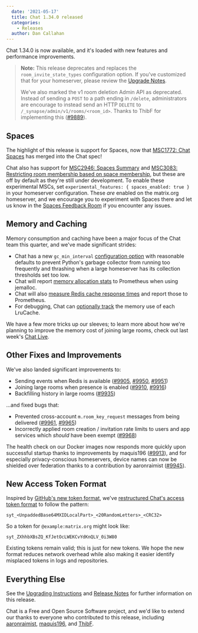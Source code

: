 ```yaml
---
  date: '2021-05-17'
  title: Chat 1.34.0 released
  categories:
    - Releases
  author: Dan Callahan
---
```


Chat 1.34.0 is now available, and it's loaded with new features and performance improvements.

> **Note:** This release deprecates and replaces the `room_invite_state_types` configuration option. If you've customized that for your homeserver, please review the [Upgrade Notes](https://github.com/matrix-org/synapse/blob/v1.34.0/UPGRADE.rst#upgrading-to-v1340).
>
> We've also marked the v1 room deletion Admin API as deprecated. Instead of sending a `POST` to a path ending in `/delete`, administrators are encourage to instead send an HTTP `DELETE` to `/_synapse/admin/v1/rooms/<room_id>`. Thanks to ThibF for implementing this ([#9889](https://github.com/matrix-org/synapse/pull/9889)).

## Spaces

The highlight of this release is support for Spaces, now that [MSC1772: Chat Spaces](https://github.com/matrix-org/matrix-doc/pull/1772) has merged into the Chat spec!

Chat also has support for [MSC2946: Spaces Summary](https://github.com/matrix-org/matrix-doc/pull/2946) and [MSC3083: Restricting room membership based on space membership](https://github.com/matrix-org/matrix-doc/pull/3083), but these are off by default as they're still under development. To enable these experimental MSCs, set `experimental_features: { spaces_enabled: true }` in your homeserver configuration. These _are_ enabled on the matrix.org homeserver, and we encourage you to experiment with Spaces there and let us know in the [Spaces Feedback Room](https://to.chat.imzqqq.top/#/#spaces-feedback:matrix.org) if you encounter any issues.

## Memory and Caching

Memory consumption and caching have been a major focus of the Chat team this quarter, and we've made significant strides:

* Chat has a new `gc_min_interval` [configuration option](https://github.com/matrix-org/synapse/blob/v1.34.0/docs/sample_config.yaml#L155-L163) with reasonable defaults to prevent Python's garbage collector from running too frequently and thrashing when a large homeserver has its collection thresholds set too low.
* Chat will report [memory allocation stats](https://github.com/matrix-org/synapse/pull/9882) to Prometheus when using jemalloc.
* Chat will also [measure Redis cache response times](https://github.com/matrix-org/synapse/pull/9904) and report those to Prometheus.
* For debugging, Chat can [optionally track](https://github.com/matrix-org/synapse/pull/9881) the memory use of each LruCache.

We have a few more tricks up our sleeves; to learn more about how we're planning to improve the memory cost of joining large rooms, check out last week's [Chat Live](https://www.youtube.com/watch?v=694VuhmVmfo).

## Other Fixes and Improvements

We've also landed significant improvements to:

* Sending events when Redis is available ([#9905](https://github.com/matrix-org/synapse/issues/9905), [#9950](https://github.com/matrix-org/synapse/issues/9950), [#9951](https://github.com/matrix-org/synapse/issues/9951))
* Joining large rooms when presence is enabled ([#9910](https://github.com/matrix-org/synapse/issues/9910), [#9916](https://github.com/matrix-org/synapse/issues/9916))
* Backfilling history in large rooms ([#9935](https://github.com/matrix-org/synapse/issues/9935))

...and fixed bugs that:

* Prevented cross-account `m.room_key_request` messages from being delivered ([#9961](https://github.com/matrix-org/synapse/issues/9961), [#9965](https://github.com/matrix-org/synapse/issues/9965))
* Incorrectly applied room creation / invitation rate limits to users and app services which _should_ have been exempt ([#9968](https://github.com/matrix-org/synapse/issues/9968))

The health check on our Docker images now responds more quickly upon successful startup thanks to improvements by maquis196 ([#9913](https://github.com/matrix-org/synapse/pull/9913)), and for especially privacy-conscious homeservers, device names can now be shielded over federation thanks to a contribution by aaronraimist ([#9945](https://github.com/matrix-org/synapse/pull/9945)).

## New Access Token Format

Inspired by [GitHub's new token format](https://github.blog/2021-04-05-behind-githubs-new-authentication-token-formats/), we've [restructured Chat's access token format](https://github.com/matrix-org/synapse/pull/5588) to follow the pattern:

    syt_<UnpaddedBase64MXIDLocalPart>_<20RandomLetters>_<CRC32>

So a token for `@example:matrix.org` might look like:

    syt_ZXhhbXBsZQ_KfJetOcLWEKCvYdKnQLV_0i3W80

Existing tokens remain valid; this is just for new tokens. We hope the new format reduces network overhead while also making it easier identify misplaced tokens in logs and repositories.

## Everything Else

See the [Upgrading Instructions](https://github.com/matrix-org/synapse/blob/v1.34.0/UPGRADE.rst#upgrading-to-v1340) and [Release Notes](https://github.com/matrix-org/synapse/blob/v1.34.0/CHANGES.md) for further information on this release.

Chat is a Free and Open Source Software project, and we'd like to extend our thanks to everyone who contributed to this release, including [aaronraimist](https://github.com/aaronraimist), [maquis196](https://github.com/maquis196), and [ThibF](https://github.com/ThibF).
